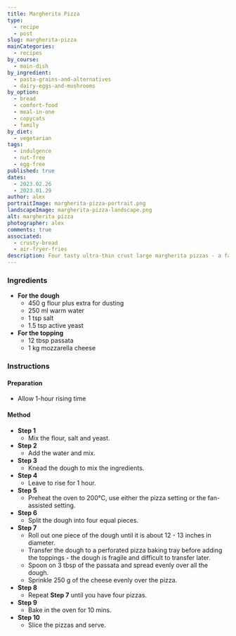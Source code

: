 ```yaml
---
title: Margherita Pizza
type:
  - recipe
  - post
slug: margherita-pizza
mainCategories:
  - recipes
by_course:
  - main-dish
by_ingredient:
  - pasta-grains-and-alternatives
  - dairy-eggs-and-mushrooms
by_option:
  - bread
  - comfort-food
  - meal-in-one
  - copycats
  - family
by_diet:
  - vegetarian
tags:
  - indulgence
  - nut-free
  - egg-free
published: true
dates:
  - 2023.02.26
  - 2023.01.29
author: alex
portraitImage: margherita-pizza-portrait.png
landscapeImage: margherita-pizza-landscape.png
alt: margherita pizza
photographer: alex
comments: true
associated:
  - crusty-bread
  - air-fryer-fries
description: Four tasty ultra-thin crust large margherita pizzas - a family copycats made at home. Everyone prefers them to the store-bought ones, and this way we can afford to have Saturday night pizza every weekend.
---
```


<Ingredients>

### Ingredients

- **For the dough**
  - 450 g flour plus extra for dusting
  - 250 ml warm water
  - 1 tsp salt
  - 1.5 tsp active yeast
- **For the topping**
  - 12 tbsp passata
  - 1 kg mozzarella cheese

</Ingredients>

<Instructions>

### Instructions

#### Preparation

- Allow 1-hour rising time

#### Method

- **Step 1**
  - Mix the flour, salt and yeast.
- **Step 2**
  - Add the water and mix.
- **Step 3**
  - Knead the dough to mix the ingredients.
- **Step 4**
  - Leave to rise for 1 hour.
- **Step 5**
  - Preheat the oven to 200°C, use either the pizza setting or the fan-assisted setting.
- **Step 6**
  - Split the dough into four equal pieces.
- **Step 7**
  - Roll out one piece of the dough until it is about 12 - 13 inches in diameter.
  - Transfer the dough to a perforated pizza baking tray before adding the toppings - the dough is fragile and difficult to transfer later.
  - Spoon on 3 tbsp of the passata and spread evenly over all the dough.
  - Sprinkle 250 g of the cheese evenly over the pizza.
- **Step 8**
  - Repeat **Step 7** until you have four pizzas.
- **Step 9**
  - Bake in the oven for 10 mins.
- **Step 10**
  - Slice the pizzas and serve.

</Instructions>
